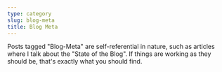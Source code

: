 ```yaml
---
type: category
slug: blog-meta
title: Blog Meta
---
```

Posts tagged "Blog-Meta" are self-referential in nature, such as articles where I talk about the "State of the Blog". If things are working as they should be, that's exactly what you should find.

